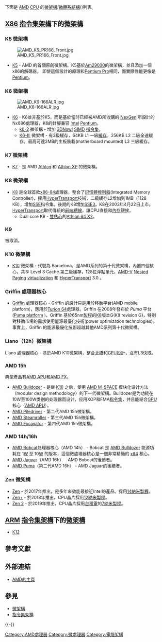 {{noteTA|G1=IT}}

下面是 [[AMD|AMD]] [[CPU|CPU]] 的[[微架構|微架構]]/[[微體系結構|微體系結構]]({{lang-en|'''microarchitecture'''}})列表。

==[[X86|X86]] [[指令集架構|指令集架構]]下的[[微架構|微架構]]==
===K5 微架構===
[[File:AMD_K5_PR166_Front.jpg|thumb]]

*[[K5|K5]] - AMD 的首個原創微架構。K5基於[[Am29000|Am29000]]的微架構，並且添加一個x86的解碼器。 即使這個設計的原理和[[Pentium_Pro|Pentium Pro]]相同，而實際性能更像是[[Pentium|Pentium]]。

===K6 微架構===
[[File:AMD_K6-166ALR.jpg|thumb]]

*[[K6|K6]] - K6並非基於K5，而是基於當時已經被AMD所收購的 [[NexGen|NexGen]] 所設計的Nx686處理器，K6的針腳兼容 [[Intel|Intel]] [[Pentium|Pentium]]。
**[[k6-2|k6-2]] 微架構 - 增加 [[3DNow!|3DNow!]] [[SIMD|SIMD]] [[指令集|指令集]]。
**[[K6-III|K6-III]] 微架構 - 有3級緩存，64KB L1 一級[[緩存|緩存]]，256KB L2 二級全速緩存，最高可達2MB的主板裝載(motherboard mounted) L3 三級緩存。

===K7 微架構===
*[[K7|K7]] - 是 AMD [[Athlon|Athlon]] 和 [[Athlon_XP|Athlon XP]] 的微架構。

===K8 微架構===
*[[K8|K8]] 是全球首款[[x86-64|x86-64]]處理器，整合了[[記憶體控制器|記憶體控制器]](Integrated Memory Controller)，採用[[HyperTransport|HyperTransport]]技術，二級緩存L2增加到1MB（1128 KB），增加[[SSE|SSE]]指令集。後期的K8增加[[SSE3|SSE3]]。K8在2003年4月22日上市。[[HyperTransport|HyperTransport]]取代傳統的[[前端總線|前端總線]]，讓CPU直接和[[內存|內存]]鏈接。
** Dual core K8 - [[雙核心|雙核心]]的[[Athlon_64_X2|Athlon 64 X2]]。

===K9 ===
被取消。

===K10 微架構===
*[[K10|K10]] 微架構 - 代號為 Barcelona，是AMD系列的第十代微架構，內置四個核心，共享 Level 3 Cache 第三級緩存，128位浮點單元，[[AMD-V|AMD-V]] [[Nested_Paging|Nested Paging]] [[virtualization|virtualization]] 和 [[HyperTransport|HyperTransport]] 3.0 。

===Griffin 處理器核心===
*[[Griffin|Griffin]] 處理器核心 - Griffin 的設計只是用於移動平台(AMD mobile platform)，應用於[[Turion_64|Turion 64]]處理器。Griffin 在2008年發布於 ''Puma'' 平台([http://en.wikipedia.org/wiki/AMD_mobile_platform#Puma_platform Puma platform]{{Wayback|url=http://en.wikipedia.org/wiki/AMD_mobile_platform#Puma_platform |date=20100406015218 }} ''{{lang|en|英语}}'')。Griffin 基於65nm[[製程|製程]]的[[K8|K8]]版本G(K8 revision G)，特別對移動市場的需求使用能源最優化技術(power optimization technologies)。事實上，Griffin 的能源最優化技術超越其他AMD系列第十代微架構。
===Llano（12h）微架構===
Llano 處理器核心 - 基於AMD K10微架構，整合[[北橋|北橋]]和[[GPU|GPU]]設計，沒有L3快取。

===AMD 15h===
典型產品有[[AMD_APU|AMD APU]]和[[AMD_FX|AMD FX]]。
*[[AMD_Bulldozer|AMD Bulldozer]] - 是继 [[K10|K10]] 之后，使用 [[AMD_M-SPACE|AMD M-SPACE]] 模块化设计方法（modular design methodology）的下一代微架構。Bulldozer是为功耗在10W至100W类别的处理器而设计，应用XOP和FMA[[指令集|指令集]]，并且能结合[[GPU|GPU]]核心（[[AMD_APU|AMD APU]]）。
*[[AMD_Piledriver|AMD Piledriver]] - 第二代AMD 15h微架構。
*[[AMD_Steamroller|AMD Steamroller]] - 第三代AMD 15h微架構。
*[[AMD_Excavator|AMD Excavator]] - 第四代AMD 15h微架構。

===AMD 14h/16h===
*[[AMD_Bobcat|AMD Bobcat]]处理器核心（AMD 14h） - Bobcat 是 [[AMD_Bulldozer|AMD Bulldozer]] 能源功耗在 1[[W|W]] 至 10[[W|W]] 的版本，這個微處理器核心是一個非常精簡的 [[x64|x64]] 核心。
*[[AMD_Jaguar|AMD Jaguar]]（AMD 16h） - AMD Bobcat的後續者。
*[[AMD_Puma|AMD Puma]]（第二代AMD 16h） - AMD Jaguar的後續者。

=== Zen 微架構 ===
*[[AMD_Zen|Zen]] - 於2017年推出，是多年來效能最接近Intel的產品。採用[[14納米製程|14納米製程]]。
*[[AMD_Zen|Zen+]] - 於2018年推出，CPU晶片採用[[12納米製程|12納米製程]]。
*[[Zen_2微架構|Zen 2]] - 於2019年推出，CPU晶片採用[[台積電|台積電]]的[[7納米製程|7納米製程]]。
{{listdev}}

==[[ARM|ARM]] [[指令集架構|指令集架構]]下的[[微架構|微架構]]==
*[[AMD_K12|K12]]

== 參考文獻 ==
{{Reflist}}

== 外部連結 ==
* [http://www.amd.com/cn/Pages/AMDHomePage.aspx AMD的主頁]{{Wayback|url=http://www.amd.com/cn/Pages/AMDHomePage.aspx |date=20100525105214 }}

== 參見 ==
* [[微架構|微架構]]
* [[指令集架構|指令集架構]]

{{-}}
{{CPU technologies}}
{{AMD 處理器列表}}

[[Category:AMD處理器|Category:AMD處理器]]
[[Category:微處理器|Category:微處理器]]
[[Category:電腦架構|Category:電腦架構]]